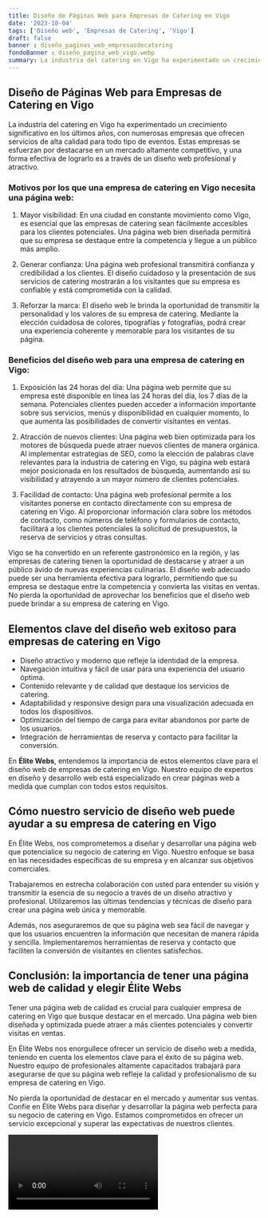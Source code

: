 ```yaml
---
title: Diseño de Páginas Web para Empresas de Catering en Vigo
date: '2023-10-04'
tags: ['Diseño web', 'Empresas de Catering', 'Vigo']
draft: false
banner : diseño_paginas_web_empresasdecatering
fondoBanner : diseño_pagina_web_vigo.webp
summary: La industria del catering en Vigo ha experimentado un crecimiento significativo en los últimos años, con numerosas empresas que ofrecen servicios de alta calidad para todo tipo de eventos. Estas empresas se esfuerzan por destacarse en un mercado altamente competitivo, y una forma efectiva de lograrlo es a través de un diseño web profesional y atractivo.
---
```


## Diseño de Páginas Web para Empresas de Catering en Vigo

La industria del catering en Vigo ha experimentado un crecimiento significativo en los últimos años, con numerosas empresas que ofrecen servicios de alta calidad para todo tipo de eventos. Estas empresas se esfuerzan por destacarse en un mercado altamente competitivo, y una forma efectiva de lograrlo es a través de un diseño web profesional y atractivo.

### Motivos por los que una empresa de catering en Vigo necesita una página web:

1. Mayor visibilidad: En una ciudad en constante movimiento como Vigo, es esencial que las empresas de catering sean fácilmente accesibles para los clientes potenciales. Una página web bien diseñada permitirá que su empresa se destaque entre la competencia y llegue a un público más amplio.

2. Generar confianza: Una página web profesional transmitirá confianza y credibilidad a los clientes. El diseño cuidadoso y la presentación de sus servicios de catering mostrarán a los visitantes que su empresa es confiable y está comprometida con la calidad.

3. Reforzar la marca: El diseño web le brinda la oportunidad de transmitir la personalidad y los valores de su empresa de catering. Mediante la elección cuidadosa de colores, tipografías y fotografías, podrá crear una experiencia coherente y memorable para los visitantes de su página.

### Beneficios del diseño web para una empresa de catering en Vigo:

1. Exposición las 24 horas del día: Una página web permite que su empresa esté disponible en línea las 24 horas del día, los 7 días de la semana. Potenciales clientes pueden acceder a información importante sobre sus servicios, menús y disponibilidad en cualquier momento, lo que aumenta las posibilidades de convertir visitantes en ventas.

2. Atracción de nuevos clientes: Una página web bien optimizada para los motores de búsqueda puede atraer nuevos clientes de manera orgánica. Al implementar estrategias de SEO, como la elección de palabras clave relevantes para la industria de catering en Vigo, su página web estará mejor posicionada en los resultados de búsqueda, aumentando así su visibilidad y atrayendo a un mayor número de clientes potenciales.

3. Facilidad de contacto: Una página web profesional permite a los visitantes ponerse en contacto directamente con su empresa de catering en Vigo. Al proporcionar información clara sobre los métodos de contacto, como números de teléfono y formularios de contacto, facilitará a los clientes potenciales la solicitud de presupuestos, la reserva de servicios y otras consultas.

Vigo se ha convertido en un referente gastronómico en la región, y las empresas de catering tienen la oportunidad de destacarse y atraer a un público ávido de nuevas experiencias culinarias. El diseño web adecuado puede ser una herramienta efectiva para lograrlo, permitiendo que su empresa se destaque entre la competencia y convierta las visitas en ventas. No pierda la oportunidad de aprovechar los beneficios que el diseño web puede brindar a su empresa de catering en Vigo.

<GifSeo />

<Cta />

## Elementos clave del diseño web exitoso para empresas de catering en Vigo

- Diseño atractivo y moderno que refleje la identidad de la empresa.
- Navegación intuitiva y fácil de usar para una experiencia del usuario óptima.
- Contenido relevante y de calidad que destaque los servicios de catering.
- Adaptabilidad y responsive design para una visualización adecuada en todos los dispositivos.
- Optimización del tiempo de carga para evitar abandonos por parte de los usuarios.
- Integración de herramientas de reserva y contacto para facilitar la conversión.

En **Élite Webs**, entendemos la importancia de estos elementos clave para el diseño web de empresas de catering en Vigo. Nuestro equipo de expertos en diseño y desarrollo web está especializado en crear páginas web a medida que cumplan con todos estos requisitos.

## Cómo nuestro servicio de diseño web puede ayudar a su empresa de catering en Vigo

En Élite Webs, nos comprometemos a diseñar y desarrollar una página web que potencialice su negocio de catering en Vigo. Nuestro enfoque se basa en las necesidades específicas de su empresa y en alcanzar sus objetivos comerciales.

Trabajaremos en estrecha colaboración con usted para entender su visión y transmitir la esencia de su negocio a través de un diseño atractivo y profesional. Utilizaremos las últimas tendencias y técnicas de diseño para crear una página web única y memorable.

Además, nos aseguraremos de que su página web sea fácil de navegar y que los usuarios encuentren la información que necesitan de manera rápida y sencilla. Implementaremos herramientas de reserva y contacto que faciliten la conversión de visitantes en clientes satisfechos.

## Conclusión: la importancia de tener una página web de calidad y elegir Élite Webs

Tener una página web de calidad es crucial para cualquier empresa de catering en Vigo que busque destacar en el mercado. Una página web bien diseñada y optimizada puede atraer a más clientes potenciales y convertir visitas en ventas.

En Élite Webs nos enorgullece ofrecer un servicio de diseño web a medida, teniendo en cuenta los elementos clave para el éxito de su página web. Nuestro equipo de profesionales altamente capacitados trabajará para asegurarse de que su página web refleje la calidad y profesionalismo de su empresa de catering en Vigo.

No pierda la oportunidad de destacar en el mercado y aumentar sus ventas. Confíe en Élite Webs para diseñar y desarrollar la página web perfecta para su negocio de catering en Vigo. Estamos comprometidos en ofrecer un servicio excepcional y superar las expectativas de nuestros clientes.

<Video />

<CtaBot job='Empresas de Catering' city='Vigo'/>

<Gmaps query='Vigo+españa+maps' />